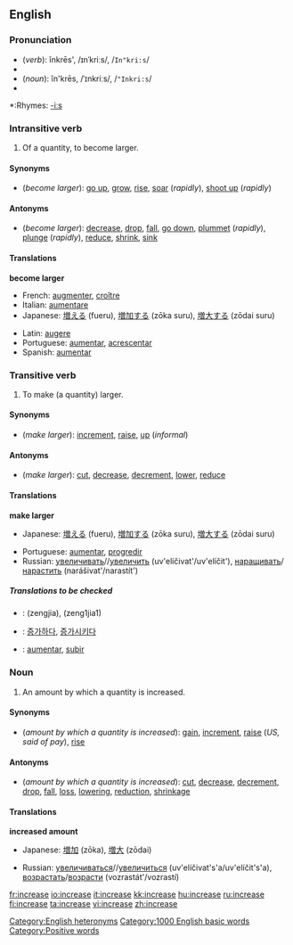 ==English==

===Pronunciation===
*(''verb''): ĭnkrēs', /ɪnˈkriːs/, /<tt>In"kri:s</tt>/
*{{audio|en-us-increase-verb.ogg|Audio (US)}}
*(''noun''): ĭn'krēs, /ˈɪnkriːs/, /<tt>"Inkri:s</tt>/
*{{audio|en-us-increase-noun.ogg|Audio (US)}}
[[Category:English heteronyms]]
*:Rhymes: [[Rhymes:English:-iːs|-iːs]]

===Intransitive verb===
{{en-verb|increas|ing}}

#Of a quantity, to become larger.

====Synonyms====
*(''become larger''): [[go up]], [[grow]], [[rise]], [[soar]] (''rapidly''), [[shoot up]] (''rapidly'')

====Antonyms====
*(''become larger''): [[decrease]], [[drop]], [[fall]], [[go down]], [[plummet]] (''rapidly''), [[plunge]] (''rapidly''), [[reduce]], [[shrink]], [[sink]]

====Translations====
'''become larger'''
{{top}}
*French: [[augmenter]], [[croître]]
*Italian: [[aumentare]]
*Japanese: [[増える]] (fueru), [[増加する]] (zōka suru), [[増大する]] (zōdai suru)
{{mid}}
*Latin: [[augere]]
*Portuguese: [[aumentar]], [[acrescentar]]
*Spanish: [[aumentar]]
{{bottom}}

===Transitive verb===
{{en-verb|increas|ing}}
#To make (a quantity) larger.

====Synonyms====
*(''make larger''): [[increment]], [[raise]], [[up]] (''informal'')

====Antonyms====
*(''make larger''): [[cut]], [[decrease]], [[decrement]], [[lower]], [[reduce]]

====Translations====
'''make larger'''
{{top}}
*Japanese: [[増える]] (fueru), [[増加する]] (zōka suru), [[増大する]] (zōdai suru)
{{mid}}
*Portuguese: [[aumentar]], [[progredir]]
*Russian: [[увеличивать]]//[[увеличить]] (uv'elíčivat'/uv'elíčit'), [[наращивать]]/[[нарастить]] (narášivat'/narastít')
{{bottom}}

=====Translations to be checked=====
<!--Remove this section once all of the translations below have been moved into the tables above.-->
{{checktrans}}

*{{ttbc|Chinese}}: <!--proper Chinese script required-->(zengjia), (zeng1jia1)
*{{ttbc|Korean}}: [[증가하다]], [[증가시키다]]
*{{ttbc|Spanish}}: [[aumentar#Spanish|aumentar]], [[subir]]

===Noun===
{{en-noun}}

#An amount by which a quantity is increased.

====Synonyms====
*(''amount by which a quantity is increased''): [[gain]], [[increment]], [[raise]] (''US, said of pay''), [[rise]]

====Antonyms====
*(''amount by which a quantity is increased''): [[cut]], [[decrease]], [[decrement]], [[drop]], [[fall]], [[loss]], [[lowering]], [[reduction]], [[shrinkage]]

====Translations====
'''increased amount'''
{{top}}
*Japanese: [[増加]] (zōka), [[増大]] (zōdai)
{{mid}}
*Russian: [[увеличиваться]]//[[увеличиться]] (uv'elíčivat's'a/uv'elíčit's'a), [[возрастать]]/[[возрасти]] (vozrastát'/vozrastí)
{{bottom}}

[[Category:1000 English basic words]]
[[Category:Positive words]]

[[fr:increase]]
[[io:increase]]
[[it:increase]]
[[kk:increase]]
[[hu:increase]]
[[ru:increase]]
[[fi:increase]]
[[ta:increase]]
[[vi:increase]]
[[zh:increase]]